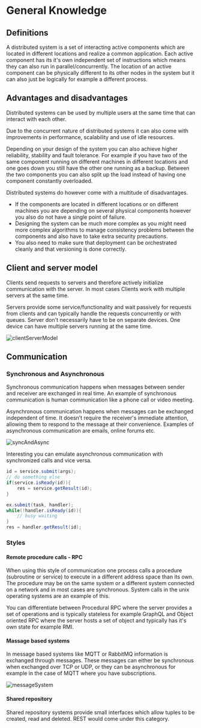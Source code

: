 # General Knowledge

## Definitions

A distributed system is a set of interacting active components which are located in different locations and realize a common application. Each active component has its it's own independent set of instructions which means they can also run in parallel/concurrently. The location of an active component can be physically different to its other nodes in the system but it can also just be logically for example a different process.

## Advantages and disadvantages

Distributed systems can be used by multiple users at the same time that can interact with each other.

Due to the concurrent nature of distributed systems it can also come with improvements in performance, scalability and use of idle resources.

Depending on your design of the system you can also achieve higher reliability, stability and fault tolerance. For example if you have two of the same component running on different machines in different locations and one goes down you still have the other one running as a backup. Between the two components you can also split up the load instead of having one component constantly overloaded.

Distributed systems do however come with a multitude of disadvantages.

- If the components are located in different locations or on different machines you are depending on several physical components however you also do not have a single point of failure.
- Designing the system can be much more complex as you might need more complex algorithms to manage consistency problems between the components and also have to take extra security precautions.
- You also need to make sure that deployment can be orchestrated cleanly and that versioning is done correctly.

## Client and server model

Clients send requests to servers and therefore actively initialize communication with the server. In most cases Clients work with multiple servers at the same time.

Servers provide some service/functionality and wait passively for requests from clients and can typically handle the requests concurrently or with queues. Server don't necessarily have to be on separate devices. One device can have multiple servers running at the same time.

![clientServerModel](/cs/clientServerModel.png)

## Communication

### Synchronous and Asynchronous

Synchronous communication happens when messages between sender and receiver are exchanged in real time. An example of synchronous communication is human communication like a phone call or video meeting.

Asynchronous communication happens when messages can be exchanged independent of time. It doesn’t require the receiver's immediate attention, allowing them to respond to the message at their convenience. Examples of asynchronous communication are emails, online forums etc.

![syncAndAsync](/cs/syncAndAsync.png)

Interesting you can emulate asynchronous communication with synchronized calls and vice versa.

```java filename="Emulation of async call"
id = service.submit(args);
// do something else
if(service.isReady(id)){
    res = service.getResult(id);
}
```

```java filename="Emulation of sync call"
ex.submit(task, handler);
while(!handler.isReady(id)){
    // busy waiting
}
res = handler.getResult(id);
```

### Styles

#### Remote procedure calls - RPC

When using this style of communication one process calls a procedure (subroutine or service) to execute in a different address space than its own. The procedure may be on the same system or a different system connected on a network and in most cases are synchronous. System calls in the unix operating systems are an example of this.

You can differentiate between Procedural RPC where the server provides a set of operations and is typically stateless for example GraphQL and Object oriented RPC where the server hosts a set of object and typically has it's own state for example RMI.

#### Massage based systems

In message based systems like MQTT or RabbitMQ information is exchanged through messages. These messages can either be synchronous when exchanged over TCP or UDP, or they can be asynchronous for example in the case of MQTT where you have subscriptions.

![messageSystem](/cs/messageSystem.png)

#### Shared repository

Shared repository systems provide small interfaces which allow tuples to be created, read and deleted. REST would come under this category.
